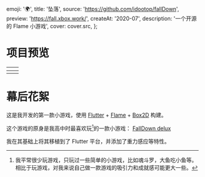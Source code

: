 
  emoji: '🌍',
  title: '坠落',
  source: 'https://github.com/idootop/fallDown',
  preview: 'https://fall.xbox.work/',
  createAt: '2020-07',
  description: '一个开源的 Flame 小游戏',
  cover: cover.src,
};

# 项目预览





| <TableImage src={home.src} alt='游戏首页'/> | <TableImage src={menu.src} alt='游戏选项'/>  |
| :-----------------------------------------: | -------------------------------------------- |
| <TableImage src={fall.src} alt='等级提升'/> | <TableImage src={score.src} alt='最终得分'/> |

# 幕后花絮

这是我开发的第一款小游戏，使用 [Flutter](https://flutter.dev/) + [Flame](https://flame-engine.org/) + [Box2D](https://flame-engine.org/docs/box2d.md) 构建。

这个游戏的原身是我高中时最喜欢玩[^1]的一款小游戏： [FallDown delux](https://play.google.com/store/apps/details?id=com.wiiza.falldown)

我在其基础上将其移植到了 Flutter 平台，并添加了重力感应等特性。

[^1]: 我平常很少玩游戏，只玩过一些简单的小游戏，比如魂斗罗，大鱼吃小鱼等。相比于玩游戏，对我来说自己做一款游戏的吸引力和成就感可能更大一些。
